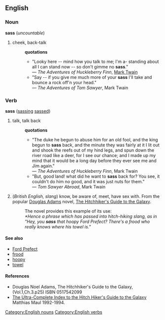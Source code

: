 ==English==
===Noun===
[[Category:English nouns]]
'''sass''' (''uncountable'')
# cheek, back-talk
#:'''quotations'''
#:*"Looky here -- mind how you talk to me; I'm a- standing about all I can stand now -- so don't gimme no '''sass'''."<br>&mdash; ''The Adventures of Huckleberry Finn'', [[w:Mark Twain|Mark Twain]]
#:*"Say -- if you give me much more of your '''sass''' I'll take and bounce a rock off'n your head."<br>&mdash; ''The Adventures of Tom Sawyer'', Mark Twain
===Verb===
[[Category:English verbs]]
'''sass''' ([[sassing]] [[sassed]])
# talk, talk back
#:'''quotations'''
#:*"The duke he begun to abuse him for an old fool, and the king begun to '''sass''' back, and the minute they was fairly at it I lit out and shook the reefs out of my hind legs, and spun down the river road like a deer, for I see our chance; and I made up my mind that it would be a long day before they ever see me and Jim again."<br>&mdash; ''The Adventures of Huckleberry Finn'', Mark Twain
#:*"But, good land! what did he want to '''sass''' back for? You see, it couldn't do him no good, and it was just nuts for them."<br>&mdash; ''Tom Sawyer Abroad'', Mark Twain
#(''British English, slang'') know, be aware of, meet, have sex with.  From the popular [[w:Douglas Adams|Douglas Adams]] novel, [[w:The Hitchhiker's Guide to the Galaxy|The Hitchhiker's Guide to the Galaxy]].
#:The novel provides this example of its use:
#:''*Hence a phrase which has passed into hitch-hiking slang, as in "Hey, you '''sass''' that hoopy Ford Prefect?  There's a frood who really knows where his towel is."''

====See also====
*[[w:Ford Prefect (character)|Ford Prefect]]
*[[frood]]
*[[hoopy]]
*[[towel]]

====References====
* Douglas Noel Adams, The Hitchhiker's Guide to the Galaxy, (Vol.1,Ch.3.p25) ISBN 0517542099
* [http://www.mathias-maul.de/data/doc/HHGIndex5.txt The Ultra-Complete Index to the Hitch Hiker's Guide to the Galaxy]  Matthias Maul 1992-1994.